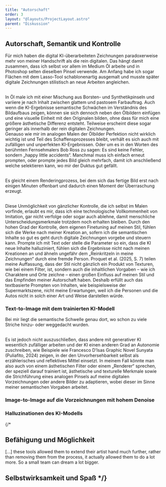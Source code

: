 ```yaml
---
title: "Autorschaft"
order: 3
layout: "@layouts/ProjectLayout.astro"
parent: "Diskussion"
---
```



## Autorschaft, Semantik und Kontrolle

Für mich haben die digital KI-überarbeiteten Zeichnungen paradoxerweise mehr von meiner Handschrift als die rein digitalen. Das hängt damit zusammen, dass ich selbst vor allem im Medium Öl arbeite und in Photoshop selten dieselben Pinsel verwende. Am Anfang habe ich sogar Flächen mit dem Lasso-Tool schablonenartig ausgemalt und musste später digitale Zeichnungen stilistisch an neue Arbeiten angleichen. 
<br />

<Compare before={skizze1} after={skizze2} value={0} />
<br />
<div class="grid-layout">
<div>
In Öl male ich mit einer Mischung aus Borsten- und Synthetikpinseln und variiere je nach Inhalt zwischen glattem und pastosem Farbauftrag. Auch wenn die KI-Ergebnisse semantische Schwächen im Verständnis des Bildaufbaus zeigen, können sie sich dennoch neben den Ölbildern einfügen und eine visuelle Einheit mit den Originalen bilden, ohne dass für mich eine größere ästhetische Differenz entsteht. Teilweise erscheint diese sogar geringer als innerhalb der rein digitalen Zeichnungen.
</div>
<div>
Genauso wie mir im analogen Malen der Ölbilder Perfektion nicht wirklich wichtig ist und Teil des Schaffensprozesses bleibt, verhält es sich auch mit zufälligen und unperfekten KI-Ergebnissen. Oder um es in den Worten des berühmten Fernsehmalers Bob Ross zu sagen: Es sind keine Fehler, sondern „happy little accidents“.
Manchmal muss ich einfach erneut prompten, oder prompte jedes Bild gleich mehrfach, damit ich anschließend welche selektieren kann, wo mir der Duktus gut gefällt. 
</div>
</div>
<br />
<p class="text-2xl keep-visible">Es gleicht einem Renderingprozess, bei dem sich das fertige Bild erst nach einigen Minuten offenbart und dadurch einen Moment der Überraschung erzeugt. </p>
<br />
Diese Unmöglichkeit von gänzlicher Kontrolle, die ich selbst im Malen vorfinde, erlaubt es mir, dass ich eine technologische Vollkommenheit von Imitation, gar nicht verfolge oder sogar auch ablehne, damit menschliche Unterscheidungsmerkmale trotzdem noch erhalten bleiben.
Durch den hohen Grad der Kontrolle, dem eigenen Finetuning auf meinen Stil, fühlen sich die Werke nach meiner Kreation an, sofern ich die semantischen Inhalte so gut es geht durch digitale Zeichnungen vorgebe und steuern kann. Prompte ich mit Text oder stelle die Parameter so ein, dass die KI neue Inhalte halluziniert, fühlen sich die Ergebnisse nicht nach meinen Kreationen an und ähneln ungefähr dem „Reinkritzeln in meine Zeichnungen“ durch eine fremde Person.
Proquet et al. (2025, S. 7) teilen meine Auffassung, dass der Stil nicht gänzlich ein Produkt von Texturen, wie bei einem Filter, ist, sondern auch die inhaltlichen Vorgaben – wie ich Charaktere und Orte zeichne – einen großen Einfluss auf meinen Stil und das Empfinden meiner Autorschaft haben. Deshalb erfüllt auch das textbasierte Prompten von Inhalten, wie beispielsweise der Supermarktszene, nicht meine Erwartungen, weil ich die Personen und die Autos nicht in solch einer Art und Weise darstellen würde.

### Text-to-Image mit dem trainierten KI-Modell


<Gallery path="t2i" />


<p class="text-2xl max-w-200 mx-auto keep-visible">Bei mir liegt die semantische Schwelle genau dort, wo schon zu viele Striche hinzu- oder weggedacht wurden. </p>
<br />
Es ist jedoch nicht auszuschließen, dass andere mit generativer KI wesentlich zufälliger arbeiten und der KI einen anderen Grad an Autonomie zuschreiben, wie Beispiele wie Francesco D’Isas Graphic Novel Sunyata (Puliafito, 2024) zeigen, in der den Unvorhersehbarkeit selbst als erzählerisches und reflektives Mittel einsetzt.
In meinem Fall könnte man also auch von einem ästhetischen Filter oder einem „Renderer“ sprechen, der speziell darauf trainiert ist, ästhetische und texturelle Merkmale sowie die Strichführung eines analogen Pinsels auf meine digitalen Vorzeichnungen oder andere Bilder zu adaptieren, wobei dieser im Sinne meiner semantischen Vorgaben arbeitet.

### Image-to-Image auf die Vorzeichnungen mit hohem Denoise
<Gallery path="supermarkt" />


### Halluzinationen des KI-Modells


{/* 
## Befähigung und Möglichkeit

[…] these tools allowed them to extend their artist hand much further, rather than removing them from the process, it actually allowed them to do a lot more. So a small team can dream a lot bigger.

## Selbstwirksamkeit und Spaß */}